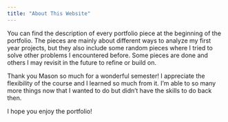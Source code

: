```yaml
---
title: "About This Website"
---
```


You can find the description of every portfolio piece at the beginning of the portfolio. The pieces are mainly about different ways to analyze my first year projects, but they also include some random pieces where I tried to solve other problems I encountered before. Some pieces are done and others I may revisit in the future to refine or build on. 

Thank you Mason so much for a wonderful semester! I appreciate the flexibility of the course and I learned so much from it. I'm able to so many more things now that I wanted to do but didn't have the skills to do back then.

I hope you enjoy the portfolio!